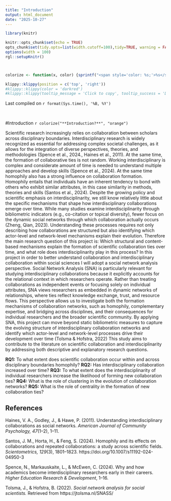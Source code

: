 ```yaml
---
title: "Introduction"
output: html_document
date: "2025-10-27"
---
```


```r
library(knitr)

knitr::opts_chunk$set(echo = TRUE)
opts_chunk$set(tidy.opts=list(width.cutoff=100),tidy=TRUE, warning = FALSE, message = FALSE,comment = "#>", cache=TRUE, class.source=c("test"), class.output=c("test2"))
options(width = 100)
rgl::setupKnitr()



colorize <- function(x, color) {sprintf("<span style='color: %s;'>%s</span>", color, x) }

```

```r
klippy::klippy(position = c('top', 'right'))
#klippy::klippy(color = 'darkred')
#klippy::klippy(tooltip_message = 'Click to copy', tooltip_success = 'Done')
```

Last compiled on `r format(Sys.time(), '%B, %Y')`

<br>


#Introduction
`r colorize("**Introduction?**", "orange")`

Scientific research increasingly relies on collaboration between scholars across disciplinary boundaries. Interdisciplinary research is widely recognized as essential for addressing complex societal challenges, as it allows for the integration of diverse perspectives, theories, and methodologies (Spence et al., 2024., Haines et al., 2011). At the same time, the formation of collaborative ties is not random. Working interdisciplinary is complex and considerate amount of time is needed to understand multiple approaches and develop skills (Spence et al., 2024). At the same time homophily also has a strong influence on collaboration formation. Homophily entails that individuals have an inherent tendency to bond with others who exhibit similar attributes, in this case similarity in methods, theories and skills (Santos et al., 2024). 
Despite the growing policy and scientific emphasis on interdisciplinarity, we still know relatively little about the specific mechanisms that shape how interdisciplinary collaborations emerge over time. While many studies examine interdisciplinarity through bibliometric indicators (e.g., co-citation or topical diversity), fewer focus on the dynamic social networks through which collaboration actually occurs (Zheng, Qian, 2023). Understanding these processes requires not only describing how collaborations are structured but also identifying which actor-level and network-level mechanisms explain their evolution. Therefore the main research question of this project is: Which structural and content-based mechanisms explain the formation of scientific collaboration ties over time, and what role does interdisciplinarity play in this process?
In this project in order to better understand collaboration and interdisciplinary collaboration within social sciences I will adopt a social network analysis perspective. Social Network Analysis (SNA) is particularly relevant for studying interdisciplinary collaborations because it explicitly accounts for the relational context in which researchers operate. Rather than treating collaborations as independent events or focusing solely on individual attributes, SNA views researchers as embedded in dynamic networks of relationships, where ties reflect knowledge exchange, trust, and resource flows. This perspective allows us to investigate both the formation mechanisms of collaboration networks, such as homophily, complementary expertise, and bridging across disciplines, and their consequences for individual researchers and the broader scientific community. By applying SNA, this project can move beyond static bibliometric measures to capture the evolving structure of interdisciplinary collaboration networks and identify which actor-level and network-level processes drive their development over time (Tolsma & Hofstra, 2022)
This study aims to contribute to the literature on scientific collaboration and interdisciplinarity by addressing both descriptive and explanatory research questions.

**RQ1:** To what extent does scientific collaboration occur within and across disciplinary boundaries homophily?
**RQ2:** Has interdisciplinary collaboration increased over time?
**RQ3:** To what extent does the interdisciplinarity of individual researchers increase the likelihood of forming new collaboration ties?
**RQ4:** What is the role of clustering in the evolution of collaboration networks?
**RQ5:** What is the role of centrality in the formation of new collaboration ties?



## References

Haines, V. A., Godley, J., & Hawe, P. (2011). Understanding interdisciplinary collaborations as social networks. *American Journal of Community Psychology, 47*(1–2), 1–11.  

Santos, J. M., Horta, H., & Feng, S. (2024). Homophily and its effects on collaborations and repeated collaborations: a study across scientific fields. *Scientometrics, 129*(3), 1801–1823. https://doi.org/10.1007/s11192-024-04950-3  

Spence, N., Markauskaite, L., & McEwen, C. (2024). Why and how academics become interdisciplinary researchers early in their careers. *Higher Education Research & Development*, 1–16.  

Tolsma, J., & Hofstra, B. (2022). *Social network analysis for social scientists.* Retrieved from https://jtolsma.nl/SNASS/

